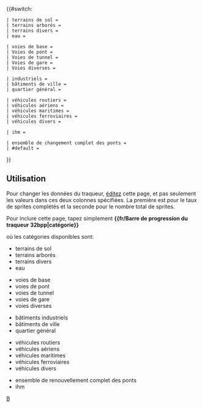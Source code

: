 {{#switch: {{{1|}}}

<!-- Terrain / Aménagement éditez seulement les colonnes 2 et 3 -->
 | terrains de sol = {{fr/Barre de progression| 65 |total = 111 |style= {{{style|}}}}}
 | terrains arborés = {{fr/Barre de progression| 11 |total = 54 |style= {{{style|}}}}}
 | terrains divers = {{fr/Barre de progression| 4 |total = 30 |style= {{{style|}}}}}
 | eau = {{fr/Barre de progression| 6 |total = 30 |style= {{{style|}}}}}

<!-- Voies / Routes / Aéroports / Canaux -->
 | voies de base = {{fr/Barre de progression| 30 |total = 81 |style= {{{style|}}}}}
 | Voies de pont = {{fr/Barre de progression| 52 |total = 120 |style= {{{style|}}}}}
 | Voies de tunnel = {{fr/Barre de progression| 19 |total = 72 |style= {{{style|}}}}}
 | Voies de gare = {{fr/Barre de progression| 17 |total = 29 |style= {{{style|}}}}}
 | Voies diverses = {{fr/Barre de progression| 9 |total = 12 |style= {{{style|}}}}}

<!-- Bâtiments -->
 | industriels = {{fr/Barre de progression| 34 |total = 75 |style= {{{style|}}}}}
 | bâtiments de ville = {{fr/Barre de progression| 61 |total = 77 |style= {{{style|}}}}}
 | quartier général = {{fr/Barre de progression| 5 |total = 6 |style= {{{style|}}}}}

<!-- Véhicules -->
 | véhicules routiers = {{fr/Barre de progression| 51 |total = 63 |style= {{{style|}}}}}
 | véhicules aériens = {{fr/Barre de progression| 5 |total = 41 |style= {{{style|}}}}}
 | véhicules maritimes = {{fr/Barre de progression| 0 |total = 11 |style= {{{style|}}}}}
 | véhicules ferroviaires = {{fr/Barre de progression| 15 |total = 67 |style= {{{style|}}}}}
 | véhicules divers = {{fr/Barre de progression| 18 |total = 23 |style= {{{style|}}}}}

<!-- IHM --> 
 | ihm = {{fr/Barre de progression| 42 |total = 56 |style= {{{style|}}}}}

 | ensemble de changement complet des ponts = {{fr/Barre de progression| 0 |total = 100 |style= {{{style|}}}}}
 | #default = {{fr/Barre de progression| 441 |total = 1058 |style= {{{style|}}}}}
}}<noinclude>

== Utilisation == 
<div style="float: right; width: 200px;">
{{fr/Barre de progression du traqueur 32bpp|terrains de sol |style=font-size:75%;}}
{{fr/Barre de progression du traqueur 32bpp|terrains arborés |style=font-size:75%;}}
{{fr/Barre de progression du traqueur 32bpp|terrains divers |style=font-size:75%;}}
{{fr/Barre de progression du traqueur 32bpp|eau |style=font-size:75%;}}

{{fr/Barre de progression du traqueur 32bpp|voies de base |style=font-size:75%;}}
{{fr/Barre de progression du traqueur 32bpp|voies de pont |style=font-size:75%;}}
{{fr/Barre de progression du traqueur 32bpp|voies de tunnel |style=font-size:75%;}}
{{fr/Barre de progression du traqueur 32bpp|voies de gare|style=font-size:75%;}}
{{fr/Barre de progression du traqueur 32bpp|voies diverses |style=font-size:75%;}}

{{fr/Barre de progression du traqueur 32bpp|industriels |style=font-size:75%;}}
{{fr/Barre de progression du traqueur 32bpp|bâtiments de ville |style=font-size:75%;}}
{{fr/Barre de progression du traqueur 32bpp|quartiers généraux |style=font-size:75%;}}

{{fr/Barre de progression du traqueur 32bpp|véhicules routiers |style=font-size:75%;}}
{{fr/Barre de progression du traqueur 32bpp|véhicules aériens |style=font-size:75%;}}
{{fr/Barre de progression du traqueur 32bpp|véhicules maritimes |style=font-size:75%;}}
{{fr/Barre de progression du traqueur 32bpp|véhicules ferroviaires |style=font-size:75%;}}
{{fr/Barre de progression du traqueur 32bpp|véhicules divers |style=font-size:75%;}}

{{fr/Barre de progression du traqueur 32bpp|ihm |style=font-size:75%;}}

{{fr/Barre de progression du traqueur 32bpp|ensemble de renouvellement complet des ponts |style=font-size:75%;}}
</div>
<!-- Documentation -->

Pour changer les données du traqueur, [http://wiki.openttd.org/?title=Template:Progress_bar_32bpp_tracker&action=edit éditez] cette page, et pas seulement les valeurs dans ces deux colonnes spécifiées.
La première est pour le taux de sprites complétés et la seconde pour le nombre total de sprites.

Pour inclure cette page, tapez simplement '''<nowiki>{{fr/Barre de progression du traqueur 32bpp|catégorie}}</nowiki>'''

où les catégories disponibles sont:
* terrains de sol
* terrains arborés
* terrains divers
* eau


* voies de base
* voies de pont
* voies de tunnel
* voies de gare
* voies diverses


* bâtiments industriels 
* bâtiments de ville
* quartier général


* véhicules routiers
* véhicules aériens
* véhicules maritimes
* véhicules ferroviaires
* véhicules divers

* ensemble de renouvellement complet des ponts
* ihm


[[Category:fr/Modèles|B]]</noinclude>